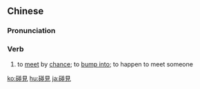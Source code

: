 {{also|碰见}}
==Chinese==
{{zh-forms|s=碰见}}

===Pronunciation===
{{zh-pron
|m=pèngjiàn
|c=pung3 gin3
|cat=v
}}

===Verb===
{{zh-verb}}

# to [[meet]] by [[chance]]; to [[bump into]]; to happen to meet someone
#: {{zh-x|佢 碰見 猛男，對 眼 會 猛咁 眨|If she '''encounters''' a hunk, her eyes will bat non-stop|C|ref={{w|Samuei Hui}}, {{lang|zh|尖沙咀Susie}}}}

{{zh-cat|Elementary}}

[[ko:碰見]]
[[hu:碰見]]
[[ja:碰見]]